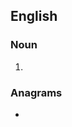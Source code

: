 ==English==

===Noun===
{{head|en|noun plural form}}

# {{plural of|illative|lang=en}}

===Anagrams===
* {{anagrams|en|veiltails}}
